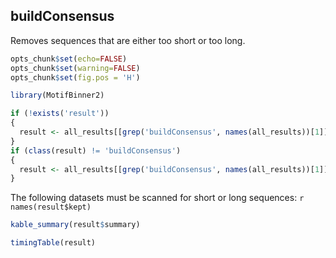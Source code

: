 ## buildConsensus

Removes sequences that are either too short or too long.

```r
opts_chunk$set(echo=FALSE)
opts_chunk$set(warning=FALSE)
opts_chunk$set(fig.pos = 'H')

library(MotifBinner2)

if (!exists('result'))
{
  result <- all_results[[grep('buildConsensus', names(all_results))[1]]]
}
if (class(result) != 'buildConsensus')
{
  result <- all_results[[grep('buildConsensus', names(all_results))[1]]]
}
```

The following datasets must be scanned for short or long sequences:
`r names(result$kept)`

```r
kable_summary(result$summary)

timingTable(result)
```

